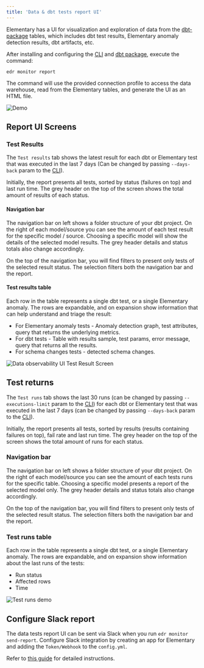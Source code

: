 ```yaml
---
title: 'Data & dbt tests report UI'
---
```


Elementary has a UI for visualization and exploration of data from the [dbt-package](/contributions#guide-on-contributing-to-the-dbt-package) tables, which includes dbt test results, Elementary anomaly detection results, dbt artifacts, etc.

After installing and configuring the [CLI](/cli-install) and [dbt package](/quickstart-data-monitoring#install-the-dbt-package), execute the command:

```shell
edr monitor report
```

The command will use the provided connection profile to access the data warehouse, read from the Elementary tables, and generate the UI as an HTML file.

<img src="img/Demo-2-screens.gif" alt="Demo" />

## Report UI Screens

### Test Results

The `Test results` tab shows the latest result for each dbt or Elementary test that was executed in the last 7 days (Can be changed by passing `--days-back` param to the [CLI](/cli-advanced)). 

Initially, the report presents all tests, sorted by status (failures on top) and last run time. The grey header on the top of the screen shows the total amount of results of each status.

#### Navigation bar

The navigation bar on left shows a folder structure of your dbt project. On the right of each model/source you can see the amount of each test result for the specific model / source. Choosing a specific model will show the details of the selected model results. The grey header details and status totals also change accordingly. 

On the top of the navigation bar, you will find filters to present only tests of the selected result status. The selection filters both the navigation bar and the report.

#### Test results table

Each row in the table represents a single dbt test, or a single Elementary anomaly.
The rows are expandable, and on expansion show information that can help understand and triage the result:

- For Elementary anomaly tests - Anomaly detection graph, test attributes, query that returns the underlying metrics.
- For dbt tests - Table with results sample, test params, error message, query that returns all the results.
- For schema changes tests - detected schema changes.

<img src="img/data-observability-ui-test-results-screen.gif" alt="Data observability UI Test Result Screen" />

## Test returns

The `Test runs` tab shows the last 30 runs (can be changed by passing `--executions-limit` param to the [CLI](/cli-advanced)) for each dbt or Elementary test that was executed in the last 7 days (can be changed by passing `--days-back` param to the [CLI](/cli-advanced)).

Initially, the report presents all tests, sorted by results (results containing failures on top), fail rate and last run time. The grey header on the top of the screen shows the total amount of runs for each status. 

### Navigation bar

The navigation bar on left shows a folder structure of your dbt project. On the right of each model/source you can see the amount of each tests runs for the specific table. Choosing a specific model presents a report of the selected model only. The grey header details and status totals also change accordingly.

On the top of the navigation bar, you will find filters to present only tests of the selected result status. The selection filters both the navigation bar and the report. 

### Test runs table

Each row in the table represents a single dbt test, or a single Elementary anomaly.
The rows are expandable, and on expansion show information about the last runs of the tests:

- Run status
- Affected rows
- Time

<img src="img/Test-Runs-video-demo.gif" alt="Test runs demo" />

## Configure Slack report

The data tests report UI can be sent via Slack when you run `edr monitor send-report`.
Configure Slack integration by creating an app for Elementary and adding the `Token/Webhook` to the `config.yml`.

Refer to [this guide](/slack-alerts) for detailed instructions. 